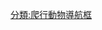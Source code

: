 {{Navbox
|name   = 爬行類
|title  = 按[[亞綱]]分類的現存[[爬行類]]動物
|state = {{{state|autocollapse}}}
|bodyclass = hlist

|above  = 
* 界: [[動物界]]
* 門: [[脊索動物門]]
* 亞門: [[脊椎動物亞門]]
* 綱: [[爬行綱]]

|group1 = [[雙孔亞綱]]
|list1  = {{Navbox subgroup
 | groupstyle = width:7em;
 | liststyle = width:auto; background:transparent;
 | oddstyle  = background:#f7f7f7;
 | group1 = [[鱗龍形下綱]]
 | list1  = 
*[[喙头目]]
**现仅存[[喙頭蜥]]属
*[[有鱗目]]
**[[双足蜥亚目]]
**[[壁虎亚目]]
**[[正蜥亚目]]
**[[石龙子亚目]]
**[[鬣蜥亚目]]
**[[蛇蜥亚目]]
**[[蛇亚目]]
 | group2 = [[主龍形下綱]]
 | list2  ={{Navbox subgroup
|group1 = {{le|泛龜類|Pantestudines}}
|list1  =
*[[龜鱉目]]
**[[曲頸龜亞目]]
**[[側頸龜亞目]]
|group2 = [[主龍形類]]
|list2  ={{Navbox subgroup
|group1 = [[偽鱷類]]
|list1  =
*[[鱷目]]
**[[長吻鱷科]]
**[[鼉科]]
**[[鱷科]]
|group2 = [[鳥蹠類]]
|list2 =

* [[鳥]]
}}
}}
}}

}}<noinclude>
{{collapsible option}}
[[分類:爬行動物導航框]]
[[Category:爬行動物| ]]
</noinclude>